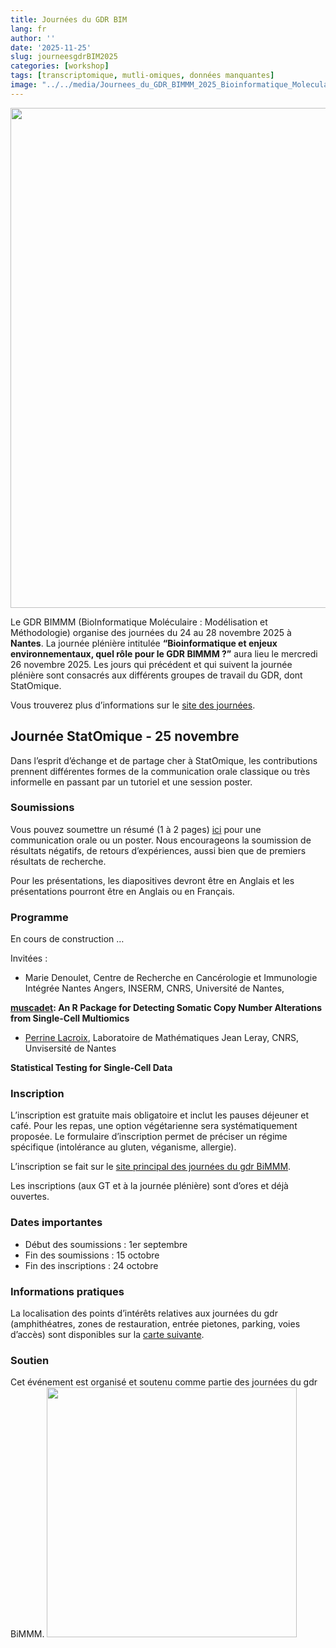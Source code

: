 ```yaml
---
title: Journées du GDR BIM
lang: fr
author: ''
date: '2025-11-25'
slug: journeesgdrBIM2025
categories: [workshop]
tags: [transcriptomique, mutli-omiques, données manquantes]
image: "../../media/Journees_du_GDR_BIMMM_2025_Bioinformatique_Moleculaire_Modelisation_et_Methodes_anglais.png"
---
```


<img src="../../../../media/Journees_du_GDR_BIMMM_2025_Bioinformatique_Moleculaire_Modelisation_et_Methodes_anglais.png" width="800"/>

Le GDR BIMMM (BioInformatique Moléculaire : Modélisation et Méthodologie) organise des journées du 24 au 28 novembre 2025 à **Nantes**. La journée plénière intitulée **"Bioinformatique et enjeux environnementaux, quel rôle pour le GDR BIMMM ?"** aura lieu le mercredi 26 novembre 2025. Les jours qui précédent et qui suivent la journée plénière sont consacrés aux différents groupes de travail du GDR, dont StatOmique.

Vous trouverez plus d’informations sur le [site des journées](https://gdr-bimmm-2025.sciencesconf.org/).

## Journée StatOmique - 25 novembre

Dans l'esprit d'échange et de partage cher à StatOmique, les contributions prennent différentes formes de la communication orale classique ou très informelle en passant par un tutoriel et une session poster.

### Soumissions

Vous pouvez soumettre un résumé (1 à 2 pages) [ici](https://statomique-2025.sciencescall.org) pour une communication orale ou un poster. Nous encourageons la soumission de résultats négatifs, de retours d'expériences, aussi bien que de premiers résultats de recherche.

Pour les présentations, les diapositives devront être en Anglais et les présentations pourront être en Anglais ou en Français.

### Programme

En cours de construction ...

Invitées :

- Marie Denoulet, Centre de Recherche en Cancérologie et Immunologie Intégrée Nantes Angers, INSERM, CNRS, Université de Nantes,

**[muscadet](https://icagen.github.io/muscadet/): An R Package for Detecting Somatic Copy Number Alterations from Single-Cell Multiomics**

- [Perrine Lacroix](https://sites.google.com/view/placroix), Laboratoire de Mathématiques Jean Leray, CNRS, Unvisersité de Nantes

**Statistical Testing for Single-Cell Data**

### Inscription

L'inscription est gratuite mais obligatoire et inclut les pauses déjeuner et café. Pour les repas, une option végétarienne sera systématiquement proposée. Le formulaire d'inscription permet de préciser un régime spécifique (intolérance au gluten, véganisme, allergie).

L'inscription se fait sur le [site principal des journées du gdr BiMMM](https://gdr-bimmm-2025.sciencesconf.org/).

Les inscriptions (aux GT et à la journée plénière) sont d’ores et déjà ouvertes.

### Dates importantes

-   Début des soumissions : 1er septembre
-   Fin des soumissions : 15 octobre
-   Fin des inscriptions : 24 octobre

### Informations pratiques

<!-- La journée StatOmique aura lieu en Amphi S, **campus de Centrale Nantes**. -->

<!-- Accessible via le tramway ligne 2 arrêt "Ecole Centrale - Audencia" . -->

La localisation des points d'intérêts relatives aux journées du gdr (amphithéatres, zones de restauration, entrée pietones, parking, voies d'accès) sont disponibles sur la [carte suivante](https://www.google.com/maps/d/viewer?mid=1sTdgI8sQOLXmR31aHzywE1idZ-do7fU&usp=sharing).

### Soutien

Cet événement est organisé et soutenu comme partie des journées du gdr BiMMM. <img src="../../../../media/LOGO-GDR_BIMMM.png" width="400"/>
